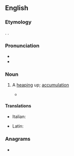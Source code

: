==English==

===Etymology===
{{etyl|la|en}} {{m|la|acervatio}}. {{doublet|en|acervatio}}.

===Pronunciation===
* {{IPA|en|/æ.sɚˈveɪʃən/}}
* {{rhymes|en|eɪʃən}}

===Noun===
{{en-noun}}

# {{lb|en|obsolete|rare}} A [[heaping]] up; [[accumulation]]
#: {{rfquotek|en|Johnson}}
#* {{quote-book
|en
|year=1620
|author=Thomas Lodge (tr.)
|by=Lucius Annaeus Seneca (Philosophus)
|title=Works, both Moral and Natural
|url=http://books.google.com/books?id=FElCAAAAcAAJ&pg=PA782
|chapter=2
|isbn=
|publisher=
|location=London
|editor=
|volume_plain=Of Naturall Questions
|page=782
|passage=Is it to be doubted that amongst these bodies which both we see and handle, which are either felt or feele, but that there are some compound? These are such by connexion or '''aceruation''', as for example, a rope, corne, or a ship.
}}

====Translations====
{{trans-top|a heaping up; accumulation}}
* Italian: {{t|it|acevazione}}
{{trans-mid}}
* Latin: {{t|la|acervatio}}
{{trans-bottom}}

===Anagrams===
* {{anagrams|en|a=aaceinortv|vacationer}}